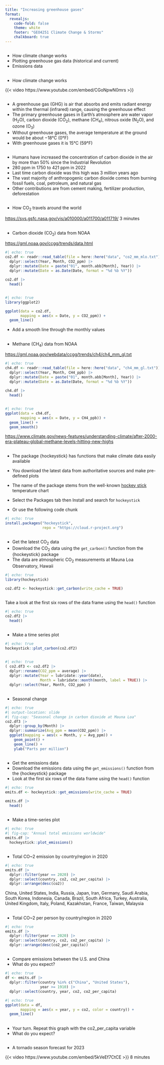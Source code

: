 ```yaml
---
title: "Increasing greenhouse gases"
format: 
  revealjs:
    code-fold: false
    theme: white
    footer: "GEO4251 Climate Change & Storms"
    chalkboard: true
---
```


##

-   How climate change works
-   Plotting greenhouse gas data (historical and current)
-   Emissions data

## 

-   How climate change works

{{< video https://www.youtube.com/embed/CGoNpwN0mrs >}}

##

-   A greenhouse gas (GHG) is air that absorbs and emits radiant energy within the thermal (infrared) range, causing the greenhouse effect
-   The primary greenhouse gases in Earth's atmosphere are water vapor (H~2~O), carbon dioxide (CO~2~), methane (CH~4~), nitrous oxide (N~2~O), and ozone (O~3~)
-   Without greenhouse gases, the average temperature at the ground would be about −18°C (0°F)
-   With greenhouse gases it is 15°C (59°F)

##

-   Humans have increased the concentration of carbon dioxide in the air by more than 50% since the Industrial Revolution
-   280 ppm in 1750 to 421 ppm in 2022
-   Last time carbon dioxide was this high was 3 million years ago
-   The vast majority of anthropogenic carbon dioxide comes from burning fossil fuels, coal, petroleum, and natural gas
-   Other contributions are from cement making, fertilizer production, deforestation

##

-   How CO~2~ travels around the world

<https://svs.gsfc.nasa.gov/vis/a010000/a011700/a011719/> 3 minutes

## 

-   Carbon dioxide (CO~2~) data from NOAA

<https://gml.noaa.gov/ccgg/trends/data.html>

```r
#| echo: true
co2.df <- readr::read_table(file = here::here("data", "co2_mm_mlo.txt")) |>
  dplyr::select(Year, Month, CO2_ppm) |>
  dplyr::mutate(Date = paste("01", month.abb[Month], Year)) |>
  dplyr::mutate(Date = as.Date(Date, format = "%d %b %Y"))

co2.df |>
  head()
```

##

```r
#| echo: true
library(ggplot2)

ggplot(data = co2.df,
       mapping = aes(x = Date, y = CO2_ppm)) +
  geom_line()
```

-   Add a smooth line through the monthly values

## 

-   Methane (CH~4~) data from NOAA 

<https://gml.noaa.gov/webdata/ccgg/trends/ch4/ch4_mm_gl.txt>

```r
#| echo: true
ch4.df <- readr::read_table(file = here::here("data", "ch4_mm_gl.txt")) |>
  dplyr::select(Year, Month, CH4_ppb) |>
  dplyr::mutate(Date = paste("01", month.abb[Month], Year)) |>
  dplyr::mutate(Date = as.Date(Date, format = "%d %b %Y"))

ch4.df |>
  head()
```

##

```r
#| echo: true
ggplot(data = ch4.df,
       mapping = aes(x = Date, y = CH4_ppb)) +
  geom_line() +
  geom_smooth()
```

<https://www.climate.gov/news-features/understanding-climate/after-2000-era-plateau-global-methane-levels-hitting-new-highs>

## {.smaller}

-   The package {hockeystick} has functions that make climate data easily available
-   You download the latest data from authoritative sources and make pre-defined plots
-   The name of the package stems from the well-known [hockey stick](https://en.wikipedia.org/wiki/Hockey_stick_graph) temperature chart

-   Select the Packages tab then Install and search for `hockeystick`
-   Or use the following code chunk
```r
#| echo: true
install.packages("hockeystick",
                 repo = "https://cloud.r-project.org")
```

## 

-   Get the latest CO~2~ data
-   Download the CO~2~ data using the `get_carbon()` function from the {hockeystick} package
-   The data are atmospheric CO~2~ measurements at Mauna Loa Observatory, Hawaii

```r
#| echo: true
library(hockeystick)

co2.df2 <- hockeystick::get_carbon(write_cache = TRUE)
```

## 

Take a look at the first six rows of the data frame using the `head()` function

```r
#| echo: true
co2.df2 |>
  head()
```

## 

-   Make a time series plot

```r
#| echo: true
hockeystick::plot_carbon(co2.df2)
```

## 

```r
#| echo: true
( co2.df3 <- co2.df2 |>
  dplyr::rename(CO2_ppm = average) |>
  dplyr::mutate(Year = lubridate::year(date),
                Month = lubridate::month(month, label = TRUE)) |>
  dplyr::select(Year, Month, CO2_ppm) )
```

## 

-   Seasonal change

```r
#| echo: true
#| output-location: slide 
#| fig-cap: "Seasonal change in carbon dioxide at Mauna Loa"
co2.df3 |>
  dplyr::group_by(Month) |>
  dplyr::summarize(Avg_ppm = mean(CO2_ppm)) |>
  ggplot(mapping = aes(x = Month, y = Avg_ppm)) +
    geom_point() +
    geom_line() +
    ylab("Parts per million") 
```

## 

-   Get the emissions data
-   Download the emissions data using the `get_emissions()` function from the {hockeystick} package
-   Look at the first six rows of the data frame using the `head()` function

```r
#| echo: true
emits.df <- hockeystick::get_emissions(write_cache = TRUE)

emits.df |>
  head()
```

## 

-   Make a time-series plot

```r
#| echo: true
#| fig-cap: "Annual total emissions worldwide"
emits.df |>
  hockeystick::plot_emissions()
```

## 

-   Total CO~2 emission by country/region in 2020

```r
#| echo: true
emits.df |>
  dplyr::filter(year == 2020) |>
  dplyr::select(country, co2, co2_per_capita) |>
  dplyr::arrange(desc(co2))
```

China, United States, India, Russia, Japan, Iran, Germany, Saudi Arabia, South Korea, Indonesia, Canada, Brazil, South Africa, Turkey, Australia, United Kingdom, Italy, Poland, Kazakhstan, France, Taiwan, Malaysia

## 

-   Total CO~2 per person by country/region in 2020

```r
#| echo: true
emits.df |>
  dplyr::filter(year == 2020) |>
  dplyr::select(country, co2, co2_per_capita) |>
  dplyr::arrange(desc(co2_per_capita))
```

##

-   Compare emissions between the U.S. and China
-   What do you expect?

```r
#| echo: true
df <- emits.df |>
  dplyr::filter(country %in% c("China", "United States"),
                year >= 1910) |>
  dplyr::select(country, year, co2, co2_per_capita)
```

```r
#| echo: true
ggplot(data = df,
       mapping = aes(x = year, y = co2, color = country)) +
  geom_line()
```

##

-   Your turn. Repeat this graph with the co2_per_capita variable
-   What do you expect?

## 

-   A tornado season forecast for 2023

{{< video https://www.youtube.com/embed/5kVeEf7CtCE >}} 8 minutes
